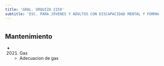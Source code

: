 ```yaml
---
title: 'GRAL. URQUIZA 2159'
subtitle: 'ESC. PARA JÓVENES Y ADULTOS CON DISCAPACIDAD MENTAL Y FORMACIÓN INTEGRAL N° 36 DR. AURELIO MARTÍNEZ'
---
```


#


## Mantenimiento

*  (2021) Gas 
    + Adecuacion de gas



